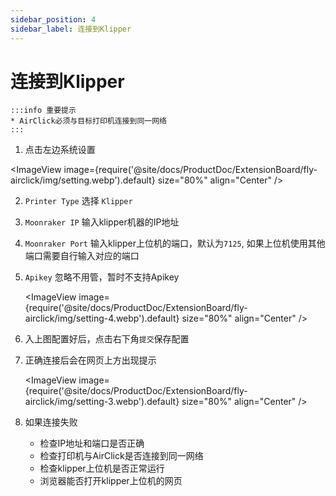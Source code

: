 ```yaml
---
sidebar_position: 4
sidebar_label: 连接到Klipper
---
```


# 连接到Klipper

    :::info 重要提示
    * AirClick必须与目标打印机连接到同一网络
    :::

1. 点击左边系统设置
    
<ImageView image={require('@site/docs/ProductDoc/ExtensionBoard/fly-airclick/img/setting.webp').default} size="80%" align="Center" />

2. `Printer Type` 选择 `Klipper`
3. `Moonraker IP` 输入klipper机器的IP地址
4. `Moonraker Port` 输入klipper上位机的端口，默认为`7125`, 如果上位机使用其他端口需要自行输入对应的端口
5. `Apikey` 忽略不用管，暂时不支持Apikey

    <ImageView image={require('@site/docs/ProductDoc/ExtensionBoard/fly-airclick/img/setting-4.webp').default} size="80%" align="Center" />

6. 入上图配置好后，点击右下角`提交`保存配置
7. 正确连接后会在网页上方出现提示

     <ImageView image={require('@site/docs/ProductDoc/ExtensionBoard/fly-airclick/img/setting-3.webp').default} size="80%" align="Center" />

8. 如果连接失败
    - 检查IP地址和端口是否正确
    - 检查打印机与AirClick是否连接到同一网络
    - 检查klipper上位机是否正常运行
    - 浏览器能否打开klipper上位机的网页